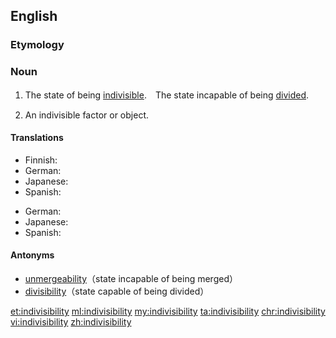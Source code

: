 ==English==

===Etymology===
{{suffix|indivisible|ity}}

===Noun===
{{en-noun|~|indivisibilities}}

# {{context|uncountable|lang=en}} The state of being [[indivisible]].　The state incapable of being [[divide]]d.
# {{context|countable|lang=en}} An indivisible factor or object.

====Translations====
{{trans-top|state incapable of being divided}}
* Finnish: {{t|fi|jakamattomuus}}
* German: {{t|de|Unteilbarkeit}}
* Japanese: {{t+|ja|不可分}}
* Spanish: {{t|es|indivisibilidad}}
{{trans-mid}}
{{trans-bottom}}

{{trans-top|indivisible factor or object}}
* German: {{t|de|Unteilbarkeit}}
* Japanese: {{t|ja|割り切れなさ}}
* Spanish: {{t|es|indivisibilidad}}
{{trans-mid}}
{{trans-bottom}}

====Antonyms====
*[[unmergeability]]（state incapable of being merged）
*[[divisibility]]（state capable of being divided）

[[et:indivisibility]]
[[ml:indivisibility]]
[[my:indivisibility]]
[[ta:indivisibility]]
[[chr:indivisibility]]
[[vi:indivisibility]]
[[zh:indivisibility]]